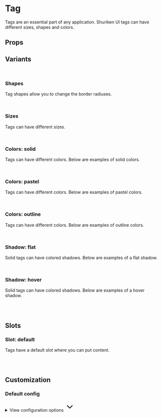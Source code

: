 
<Meta of={TagStories} />

# Tag

Tags are an essential part of any application. Shuriken UI tags can have different sizes, shapes and colors.

<Primary />

## Props

<Controls />

## Variants

<br />

### Shapes

Tag shapes allow you to change the border radiuses.

<div className="flex gap-2 bg-slate-100 dark:bg-slate-900 p-6 rounded-sm">
  <Story of={TagStories.Straight} />
  <Story of={TagStories.Rounded} />
  <Story of={TagStories.Curved} />
  <Story of={TagStories.Full} />
</div>

<br />

### Sizes

Tags can have different sizes.

<div className="flex items-end gap-2 bg-slate-100 dark:bg-slate-900 p-6 rounded-sm">
  <Story of={TagStories.SizeSm} />
  <Story of={TagStories.SizeMd} />
</div>

<br />

### Colors: solid

Tags can have different colors. Below are examples of solid colors.

<div className="flex items-end gap-2 border border-muted-200 dark:border-muted-800 bg-white dark:bg-slate-900 p-6 rounded-sm">
  <Story of={TagStories.SolidDefault} />
  <Story of={TagStories.SolidMuted} />
  <Story of={TagStories.SolidPrimary} />
  <Story of={TagStories.SolidInfo} />
  <Story of={TagStories.SolidSuccess} />
  <Story of={TagStories.SolidWarning} />
  <Story of={TagStories.SolidDanger} />
</div>

<br />

### Colors: pastel

Tags can have different colors. Below are examples of pastel colors.

<div className="flex items-end gap-2 border border-muted-200 dark:border-muted-800 bg-white dark:bg-slate-900 p-6 rounded-sm">
  <Story of={TagStories.PastelDefault} />
  <Story of={TagStories.PastelMuted} />
  <Story of={TagStories.PastelPrimary} />
  <Story of={TagStories.PastelInfo} />
  <Story of={TagStories.PastelSuccess} />
  <Story of={TagStories.PastelWarning} />
  <Story of={TagStories.PastelDanger} />
</div>

<br />

### Colors: outline

Tags can have different colors. Below are examples of outline colors.

<div className="flex items-end gap-2 border border-muted-200 dark:border-muted-800 bg-white dark:bg-slate-900 p-6 rounded-sm">
  <Story of={TagStories.OutlineDefault} />
  <Story of={TagStories.OutlineMuted} />
  <Story of={TagStories.OutlinePrimary} />
  <Story of={TagStories.OutlineInfo} />
  <Story of={TagStories.OutlineSuccess} />
  <Story of={TagStories.OutlineWarning} />
  <Story of={TagStories.OutlineDanger} />
</div>

<br />

### Shadow: flat

Solid tags can have colored shadows. Below are examples of a flat shadow.

<div className="flex items-end gap-2 border border-muted-200 dark:border-muted-800 bg-white dark:bg-slate-900 p-6 rounded-sm">
  <Story of={TagStories.ShadowFlatDefault} />
  <Story of={TagStories.ShadowFlatMuted} />
  <Story of={TagStories.ShadowFlatPrimary} />
  <Story of={TagStories.ShadowFlatInfo} />
  <Story of={TagStories.ShadowFlatSuccess} />
  <Story of={TagStories.ShadowFlatWarning} />
  <Story of={TagStories.ShadowFlatDanger} />
</div>

<br />

### Shadow: hover

Solid tags can have colored shadows. Below are examples of a hover shadow.

<div className="flex items-end gap-2 border border-muted-200 dark:border-muted-800 bg-white dark:bg-slate-900 p-6 rounded-sm">
  <Story of={TagStories.ShadowHoverDefault} />
  <Story of={TagStories.ShadowHoverMuted} />
  <Story of={TagStories.ShadowHoverPrimary} />
  <Story of={TagStories.ShadowHoverInfo} />
  <Story of={TagStories.ShadowHoverSuccess} />
  <Story of={TagStories.ShadowHoverWarning} />
  <Story of={TagStories.ShadowHoverDanger} />
</div>

<br />
<br />

## Slots

### Slot: default

Tags have a default slot where you can put content.

<div className="flex items-end gap-2 bg-slate-100 dark:bg-slate-900 p-6 rounded-sm">
  <Story of={TagStories.Solid} />
</div>

<br />
<br />

## Customization

### Default config

<div class="relative">
  <details class="relative bg-slate-50 border border-slate-200 rounded-lg p-4 [&>summary>svg]:open:-rotate-180">
    <summary class="list-none cursor-pointer">
      <span class="font-sans text-slate-500">View configuration options</span>
      <svg
        class="w-5 h-5 text-slate-500 absolute top-5 end-4 transition-transform duration-300"
        xmlns="http://www.w3.org/2000/svg"
        width="32"
        height="32"
        viewBox="0 0 24 24"
      >
        <path
          fill="none"
          stroke="currentColor"
          stroke-linecap="round"
          stroke-linejoin="round"
          stroke-width="2"
          d="m6 9l6 6l6-6"
        />
      </svg>
    </summary>

    <div class="!mt-4">
      <pre >
        {JSON.stringify(defaultTagConfig, null, 2)}
      </pre>
    </div>

  </details>
</div>
